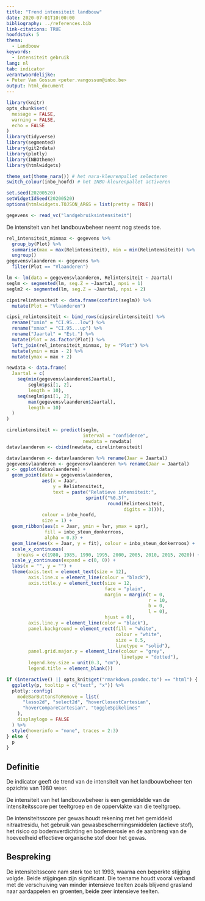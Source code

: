 ```yaml
---
title: "Trend intensiteit landbouw"
date: 2020-07-01T10:00:00
bibliography: ../references.bib
link-citations: TRUE
hoofdstuk: 5
thema:
  - Landbouw
keywords:
  - intensiteit gebruik
lang: nl
tab: indicator
verantwoordelijke:
- Peter Van Gossum <peter.vangossum@inbo.be>
output: html_document
---
```


```r
library(knitr)
opts_chunk$set(
  message = FALSE,
  warning = FALSE,
  echo = FALSE
)
library(tidyverse)
library(segmented)
library(git2rdata)
library(plotly)
library(INBOtheme)
library(htmlwidgets)

theme_set(theme_nara()) # het nara-kleurenpallet selecteren
switch_colour(inbo_hoofd) # het INBO-kleurenpallet activeren

set.seed(20200520)
setWidgetIdSeed(20200520)
options(htmlwidgets.TOJSON_ARGS = list(pretty = TRUE))
```

```r
gegevens <- read_vc("landgebruiksintensiteit")
```

De intensiteit van het landbouwbeheer neemt nog steeds toe.

```r
rel_intensiteit_minmax <- gegevens %>%
  group_by(Plot) %>%
  summarise(max = max(Relintensiteit), min = min(Relintensiteit)) %>%
  ungroup()
gegevensvlaanderen <- gegevens %>%
  filter(Plot == "Vlaanderen")

lm <- lm(data = gegevensvlaanderen, Relintensiteit ~ Jaartal)
seglm <- segmented(lm, seg.Z = ~Jaartal, npsi = 1)
seglm2 <- segmented(lm, seg.Z = ~Jaartal, npsi = 2)

cipsirelintensiteit <- data.frame(confint(seglm)) %>%
  mutate(Plot = "Vlaanderen")

cipsi_relintensiteit <- bind_rows(cipsirelintensiteit) %>%
  rename("xmin" = "CI.95...low") %>%
  rename("xmax" = "CI.95...up") %>%
  rename("Jaartal" = "Est.") %>%
  mutate(Plot = as.factor(Plot)) %>%
  left_join(rel_intensiteit_minmax, by = "Plot") %>%
  mutate(ymin = min - 2) %>%
  mutate(ymax = max + 2)

newdata <- data.frame(
  Jaartal = c(
    seq(min(gegevensvlaanderen$Jaartal),
        seglm$psi[1, 2],
        length = 10),
    seq(seglm$psi[1, 2],
        max(gegevensvlaanderen$Jaartal),
        length = 10)
  )
)

cirelintensiteit <- predict(seglm,
                            interval = "confidence",
                            newdata = newdata)
datavlaanderen <- cbind(newdata, cirelintensiteit)

datavlaanderen <- datavlaanderen %>% rename(Jaar = Jaartal)
gegevensvlaanderen <- gegevensvlaanderen %>% rename(Jaar = Jaartal)
p <- ggplot(datavlaanderen) +
  geom_point(data = gegevensvlaanderen,
             aes(x = Jaar,
                 y = Relintensiteit,
                 text = paste("Relatieve intensiteit:",
                             sprintf("%0.3f",
                                     round(Relintensiteit,
                                           digits = 3)))),
             colour = inbo_hoofd,
             size = 1) +
  geom_ribbon(aes(x = Jaar, ymin = lwr, ymax = upr),
              fill = inbo_steun_donkerroos,
              alpha = 0.3) +
  geom_line(aes(x = Jaar, y = fit), colour = inbo_steun_donkerroos) +
  scale_x_continuous(
    breaks = c(1980, 1985, 1990, 1995, 2000, 2005, 2010, 2015, 2020)) +
  scale_y_continuous(expand = c(0, 0)) +
  labs(x = "", y = "") +
  theme(axis.text = element_text(size = 12),
        axis.line.x = element_line(colour = "black"),
        axis.title.y = element_text(size = 12,
                                    face = "plain",
                                    margin = margin(t = 0,
                                                    r = 10,
                                                    b = 0,
                                                    l = 0),
                                    hjust = 0),
        axis.line.y = element_line(color = "black"),
        panel.background = element_rect(fill = "white",
                                        colour = "white",
                                        size = 0.5,
                                        linetype = "solid"),
        panel.grid.major.y = element_line(colour = "grey",
                                          linetype = "dotted"),
        legend.key.size = unit(0.3, "cm"),
        legend.title = element_blank())

if (interactive() || opts_knit$get("rmarkdown.pandoc.to") == "html") {
  ggplotly(p, tooltip = c("text", "x")) %>%
  plotly::config(
    modeBarButtonsToRemove = list(
      "lasso2d", "select2d", "hoverClosestCartesian",
      "hoverCompareCartesian", "toggleSpikelines"
    ),
    displaylogo = FALSE
  ) %>%
  style(hoverinfo = "none", traces = 2:3)
} else {
  p
}
```

## Definitie

De indicator geeft de trend van de intensiteit van het landbouwbeheer ten opzichte van 1980 weer. 

De intensiteit van het landbouwbeheer is een gemiddelde van de intensiteitsscore per teeltgroep en de oppervlakte van die teeltgroep.

De intensiteitsscore per gewas houdt rekening met het gemiddeld nitraatresidu, het gebruik van gewasbeschermingsmiddelen (actieve stof), het risico op bodemverdichting en bodemerosie en de aanbreng van de hoeveelheid effectieve organische stof door het gewas.

## Bespreking

De intensiteitsscore nam sterk toe tot 1993, waarna een beperkte stijging volgde. 
Beide stijgingen zijn significant. 
Die toename houdt vooral verband met de verschuiving van minder intensieve teelten zoals blijvend grasland naar aardappelen en groenten, beide zeer intensieve teelten.

